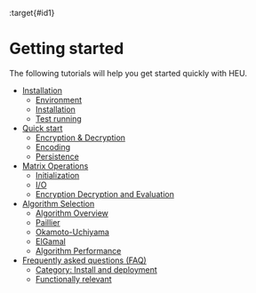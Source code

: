 :target{#id1}

# Getting started

The following tutorials will help you get started quickly with HEU.

<TableOfContents>


  - [Installation](installation.mdx)
    - [Environment](installation.mdx#id2)
    - [Installation](installation.mdx#id3)
    - [Test running](installation.mdx#id6)
  - [Quick start](quick_start.mdx)
    - [Encryption & Decryption](quick_start.mdx#id2)
    - [Encoding](quick_start.mdx#id3)
    - [Persistence](quick_start.mdx#id4)
  - [Matrix Operations](numpy.mdx)
    - [Initialization](numpy.mdx#id2)
    - [I/O](numpy.mdx#i-o)
    - [Encryption Decryption and Evaluation](numpy.mdx#id6)
  - [Algorithm Selection](algo_choice.mdx)
    - [Algorithm Overview](algo_choice.mdx#id2)
    - [Paillier](algo_choice.mdx#paillier)
    - [Okamoto-Uchiyama](algo_choice.mdx#okamoto-uchiyama)
    - [ElGamal](algo_choice.mdx#elgamal)
    - [Algorithm Performance](algo_choice.mdx#id22)
  - [Frequently asked questions (FAQ)](faq.mdx)
    - [Category: Install and deployment](faq.mdx#id2)
    - [Functionally relevant](faq.mdx#id4)
</TableOfContents>
